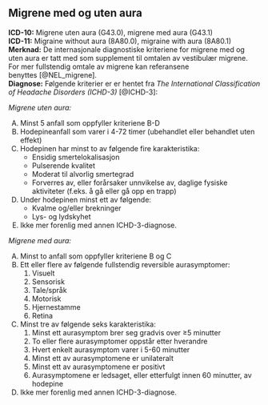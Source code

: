 ## Migrene med og uten aura {#sec-migrene}

**ICD-10:** Migrene uten aura (G43.0), migrene med aura (G43.1)\
**ICD-11:** Migraine without aura (8A80.0), migraine with aura (8A80.1)\
**Merknad:** De internasjonale diagnostiske kriteriene for migrene med og uten aura er tatt med som supplement til omtalen av vestibulær migrene. For mer fullstendig omtale av migrene kan referansene benyttes [@NEL_migrene].\
**Diagnose:** Følgende kriterier er er hentet fra *The International Classification of Headache Disorders (ICHD-3)* [@ICHD-3]:

::: diagnose
*Migrene uten aura:*

A.  Minst 5 anfall som oppfyller kriteriene B-D
B.  Hodepineanfall som varer i 4-72 timer (ubehandlet eller behandlet uten effekt)
C.  Hodepinen har minst to av følgende fire karakteristika:
    -   Ensidig smertelokalisasjon
    -   Pulserende kvalitet
    -   Moderat til alvorlig smertegrad
    -   Forverres av, eller forårsaker unnvikelse av, daglige fysiske aktiviteter (f.eks. å gå eller gå opp en trapp)
D.  Under hodepinen minst ett av følgende:
    -   Kvalme og/eller brekninger
    -   Lys- og lydskyhet
E.  Ikke mer forenlig med annen ICHD-3-diagnose.

*Migrene med aura:*

A.  Minst to anfall som oppfyller kriteriene B og C
B.  Ett eller flere av følgende fullstendig reversible aurasymptomer:
    1.  Visuelt
    2.  Sensorisk
    3.  Tale/språk
    4.  Motorisk
    5.  Hjernestamme
    6.  Retina
C.  Minst tre av følgende seks karakteristika:
    1.  Minst ett aurasymptom brer seg gradvis over ≥5 minutter
    2.  To eller flere aurasymptomer oppstår etter hverandre
    3.  Hvert enkelt aurasymptom varer i 5-60 minutter
    4.  Minst ett av aurasymptomene er unilateralt
    5.  Minst ett av aurasymptomene er positivt
    6.  Aurasymptomene er ledsaget, eller etterfulgt innen 60 minutter, av hodepine
D.  Ikke mer forenlig med annen ICHD-3-diagnose.
:::

